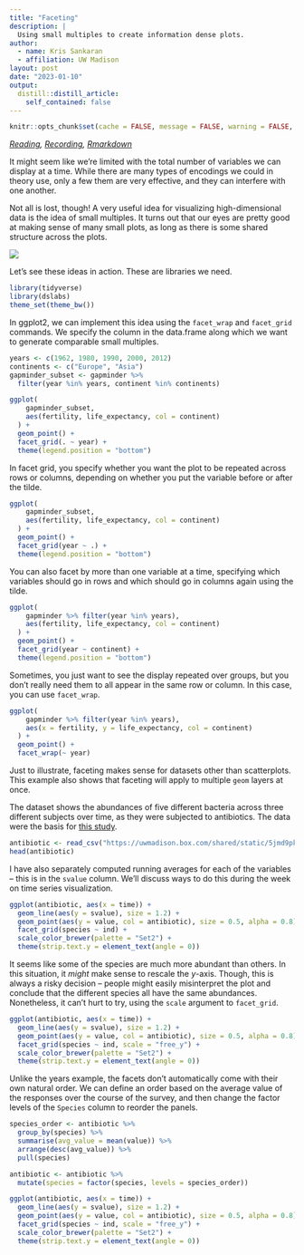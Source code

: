 ```yaml
---
title: "Faceting"
description: |
  Using small multiples to create information dense plots.
author:
  - name: Kris Sankaran
  - affiliation: UW Madison
layout: post
date: "2023-01-10"
output:
  distill::distill_article:
    self_contained: false
---
```


```r
knitr::opts_chunk$set(cache = FALSE, message = FALSE, warning = FALSE, echo = TRUE)
```

_[Reading](https://rafalab.github.io/dsbook/gapminder.html), [Recording](https://mediaspace.wisc.edu/media/1_g6qrvdjz),  [Rmarkdown](https://github.com/krisrs1128/stat436_s24/blob/main/notes/2024-12-27-week03-01.Rmd)_

It might seem like we’re limited with the total number of variables we can
display at a time. While there are many types of encodings we could in theory
use, only a few them are very effective, and they can interfere with one
another.

Not all is lost, though! A very useful idea for visualizing high-dimensional
data is the idea of small multiples. It turns out that our eyes are pretty good
at making sense of many small plots, as long as there is some shared structure
across the plots.

![](https://krisrs1128.github.io/stat479/posts/2021-01-20-week2-1/assets/sparklines.png)

Let's see these ideas in action. These are libraries we need.

```r
library(tidyverse)
library(dslabs)
theme_set(theme_bw())
```
In ggplot2, we can implement this idea using the `facet_wrap` and `facet_grid`
commands. We specify the column in the data.frame along which we want to
generate comparable small multiples.

```r
years <- c(1962, 1980, 1990, 2000, 2012)
continents <- c("Europe", "Asia")
gapminder_subset <- gapminder %>%
  filter(year %in% years, continent %in% continents)

ggplot(
    gapminder_subset, 
    aes(fertility, life_expectancy, col = continent)
  ) +
  geom_point() +
  facet_grid(. ~ year) +
  theme(legend.position = "bottom")
```
In facet grid, you specify whether you want the plot to be repeated across rows
or columns, depending on whether you put the variable before or after the tilde.

```r
ggplot(
    gapminder_subset, 
    aes(fertility, life_expectancy, col = continent)
  ) +
  geom_point() +
  facet_grid(year ~ .) +
  theme(legend.position = "bottom")
```
 
 
You can also facet by more than one variable at a time, specifying which
variables should go in rows and which should go in columns again using the
tilde.

```r
ggplot(
    gapminder %>% filter(year %in% years),
    aes(fertility, life_expectancy, col = continent)
  ) +
  geom_point() +
  facet_grid(year ~ continent) +
  theme(legend.position = "bottom")
```
Sometimes, you just want to see the display repeated over groups, but you don’t
really need them to all appear in the same row or column. In this case, you can
use `facet_wrap`.

```r
ggplot(
    gapminder %>% filter(year %in% years),
    aes(x = fertility, y = life_expectancy, col = continent)
  ) +
  geom_point() +
  facet_wrap(~ year)
```
Just to illustrate, faceting makes sense for datasets other than scatterplots.
This example also shows that faceting will apply to multiple `geom` layers at
once.

The dataset shows the abundances of five different bacteria across three
different subjects over time, as they were subjected to antibiotics. The data
were the basis for [this study](https://pubmed.ncbi.nlm.nih.gov/20847294/).

```r
antibiotic <- read_csv("https://uwmadison.box.com/shared/static/5jmd9pku62291ek20lioevsw1c588ahx.csv")
head(antibiotic)
```

I have also separately computed running averages for each of the variables --
this is in the `svalue` column. We’ll discuss ways to do this during the week on
time series visualization.

```r
ggplot(antibiotic, aes(x = time)) +
  geom_line(aes(y = svalue), size = 1.2) +
  geom_point(aes(y = value, col = antibiotic), size = 0.5, alpha = 0.8) +
  facet_grid(species ~ ind) +
  scale_color_brewer(palette = "Set2") +
  theme(strip.text.y = element_text(angle = 0))
```
It seems like some of the species are much more abundant than others. In this
situation, it *might* make sense to rescale the $y$-axis. Though, this is always
a risky decision -- people might easily misinterpret the plot and conclude that
the different species all have the same abundances. Nonetheless, it can't hurt
to try, using the `scale` argument to `facet_grid`.

```r
ggplot(antibiotic, aes(x = time)) +
  geom_line(aes(y = svalue), size = 1.2) +
  geom_point(aes(y = value, col = antibiotic), size = 0.5, alpha = 0.8) +
  facet_grid(species ~ ind, scale = "free_y") +
  scale_color_brewer(palette = "Set2") +
  theme(strip.text.y = element_text(angle = 0))
```
Unlike the years example, the facets don’t automatically come with their own
natural order. We can define an order based on the average value of the
responses over the course of the survey, and then change the factor levels of
the `Species` column to reorder the panels.

```r
species_order <- antibiotic %>%
  group_by(species) %>%
  summarise(avg_value = mean(value)) %>%
  arrange(desc(avg_value)) %>%
  pull(species)

antibiotic <- antibiotic %>%
  mutate(species = factor(species, levels = species_order))

ggplot(antibiotic, aes(x = time)) +
  geom_line(aes(y = svalue), size = 1.2) +
  geom_point(aes(y = value, col = antibiotic), size = 0.5, alpha = 0.8) +
  facet_grid(species ~ ind, scale = "free_y") +
  scale_color_brewer(palette = "Set2") +
  theme(strip.text.y = element_text(angle = 0))
```
